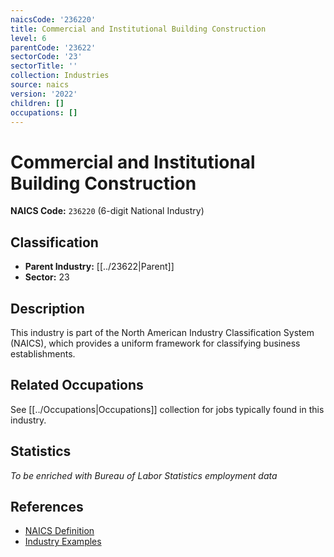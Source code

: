 ```yaml
---
naicsCode: '236220'
title: Commercial and Institutional Building Construction
level: 6
parentCode: '23622'
sectorCode: '23'
sectorTitle: ''
collection: Industries
source: naics
version: '2022'
children: []
occupations: []
---
```

# Commercial and Institutional Building Construction

**NAICS Code:** `236220` (6-digit National Industry)

## Classification

- **Parent Industry:** [[../23622|Parent]]
- **Sector:** 23

## Description

This industry is part of the North American Industry Classification System (NAICS), which provides a uniform framework for classifying business establishments.

## Related Occupations

See [[../Occupations|Occupations]] collection for jobs typically found in this industry.

## Statistics

*To be enriched with Bureau of Labor Statistics employment data*

## References

- [NAICS Definition](https://www.census.gov/naics/)
- [Industry Examples](https://www.census.gov/naics/2022NAICS/)
